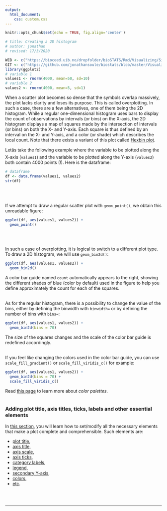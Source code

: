 ```yaml
---
output:
  html_document:
    css: custom.css
--- 
```


```r
knitr::opts_chunk$set(echo = TRUE, fig.align='center')

# title: Creating a 2D histogram
# author: jonathan
# revised: 17/3/2020 

WEB <- c("https://bioceed.uib.no/dropfolder/bioSTATS/Rmd/Visualizing/Simple/2D-histogram.html")
GIT <- c("https://github.com/jonathansoule/biostats/blob/master/Visualizing/Simple/2D-histogram.Rmd")
library(ggplot2)
# variable 1
values1 <- rnorm(4000, mean=50, sd=10)
# variable 2
values2 <- rnorm(4000, mean=5, sd=1)
```
When a scatter plot becomes so dense that the symbols overlap massively, the plot lacks clarity and loses its purpose. This is called overplotting. In such a case, there are a few alternatives, one of them being the 2D histogram. While a regular one-dimensional histogram uses bars to display the count of observations by intervals (or bins) on the X-axis, the 2D histogram displays a map of squares made by the intersection of intervals (or bins) on both the X- and Y-axis. Each square is thus defined by an interval on the X- and Y-axis, and a color (or shade) which describes the local count. Note that there exists a variant of this plot called [Hexbin plot](https://biostats.w.uib.no/creating-a-hexbin-plot/){target="_blank"}.

Letâs take the following example where the variable to be plotted along the X-axis (`values1`) and the variable to be plotted along the Y-axis (`values2`) both contain 4000 points (!). Here is the dataframe:
```r
# dataframe
df <- data.frame(values1, values2)
str(df)
```
<br/><br/>

If we attempt to draw a regular scatter plot with `geom_point()`, we obtain this unreadable figure:
```r
ggplot(df, aes(values1, values2)) +
  geom_point()
```
<br/><br/>

In such a case of overplotting, it is logical to switch to a different plot type.
To draw a 2D histogram, we will use `geom_bin2d()`:
```r
ggplot(df, aes(values1, values2)) +
  geom_bin2d()  
```

A color bar guide named `count` automatically appears to the right, showing the different shades of blue (color by default) used in the figure to help you define approximately the count for each of the squares.
<br/><br/>

As for the regular histogram, there is a possibility to change the value of the bins, either by defining the binwidth with `binwidth=` or by defining the number of bins with `bins=`:
```r
ggplot(df, aes(values1, values2)) +
  geom_bin2d(bins = 70)  
```
The size of the squares changes and the scale of the color bar guide is redefined accordingly.
<br/><br/>

If you feel like changing the colors used in the color bar guide, you can use `scale_fill_gradient()` or `scale_fill_viridis_c()` for example:
```r
ggplot(df, aes(values1, values2)) +
  geom_bin2d(bins = 70) + 
  scale_fill_viridis_c()
```
Read [this page](https://biostats.w.uib.no/choosing-colors-for-your-plot/){target="_blank"} to learn more about *color palettes*.
<br/><br/>

### Adding plot title, axis titles, ticks, labels and other essential elements

In [this section](https://biostats.w.uib.no/topics/data-visualization-with-ggplot2/essential-elements/){target="_blank"}, you will learn how to set/modify all the necessary elements that make a plot complete and comprehensible. Such elements are:

+ [plot title](https://biostats.w.uib.no/title/){target="_blank"}, 
+ [axis title](https://biostats.w.uib.no/axis-titles/){target="_blank"},
+ [axis scale](https://biostats.w.uib.no/axis-scale/){target="_blank"},
+ [axis ticks](https://biostats.w.uib.no/axis-ticks/){target="_blank"},
+ [category labels](https://biostats.w.uib.no/category-labels/){target="_blank"},
+ [legend](https://biostats.w.uib.no/legend/){target="_blank"},
+ [secondary Y-axis](https://biostats.w.uib.no/secondary-y-axis/){target="_blank"},
+ [colors](https://biostats.w.uib.no/choosing-colors-for-your-plot/){target="_blank"},
+ [etc](https://biostats.w.uib.no/topics/data-visualization-with-ggplot2/essential-elements/){target="_blank"}.

<br/><br/>

***
<!-- UNCOMMENT TO ACTIVATE
Get the Rmarkdown file corresponding to this page on [GitHub](`r GIT`){target="_blank"}.
-->
